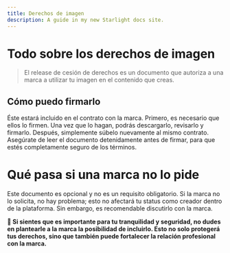```yaml
---
title: Derechos de imagen
description: A guide in my new Starlight docs site.
---
```


# Todo sobre los derechos de imagen

> El release de cesión de derechos es un documento que autoriza a una marca a utilizar tu imagen en el contenido que creas.
> 

## Cómo puedo firmarlo

Éste estará incluido en el contrato con la marca. Primero, es necesario que ellos lo firmen. Una vez que lo hagan, podrás descargarlo, revisarlo y firmarlo. Después, simplemente súbelo nuevamente al mismo contrato. Asegúrate de leer el documento detenidamente antes de firmar, para que estés completamente seguro de los términos.

# Qué pasa si una marca no lo pide

Este documento es opcional y no es un requisito obligatorio. Si la marca no lo solicita, no hay problema; esto no afectará tu status como creador dentro de la plataforma. Sin embargo, es recomendable discutirlo con la marca. 

**💬 Si sientes que es importante para tu tranquilidad y seguridad, no dudes en plantearle a la marca la posibilidad de incluirlo. Esto no solo protegerá tus derechos, sino que también puede fortalecer la relación profesional con la marca.**
